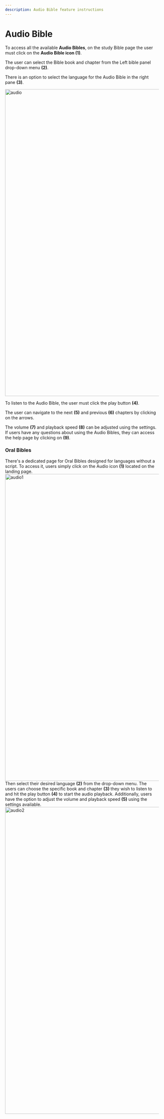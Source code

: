 ```yaml
---
description: Audio Bible feature instructions
---
```


# Audio Bible

To access all the available **Audio Bibles**, on the study Bible page the user must click on the **Audio Bible icon (1)**.

The user can select the Bible book and chapter from the Left bible panel drop-down menu **(2)**.

There is an option to select the language for the Audio Bible in the right pane **(3)**.

<img src="/img/assets/audio.png" width="1000px" alt="audio" />

To listen to the Audio Bible, the user must click the play button **(4)**.

The user can navigate to the next **(5)** and previous **(6)** chapters by clicking on the arrows.

The volume **(7)** and playback speed **(8)** can be adjusted using the settings.
If users have any questions about using the Audio Bibles, they can access the help page by clicking on **(9)**.

### Oral Bibles

There's a dedicated page for Oral Bibles designed for languages without a script. To access it, users simply click on the Audio icon **(1)** located on the landing page. <img src="/img/assets/audio1.png" width="1000px" alt="audio1" /> Then select their desired language **(2)** from the drop-down menu. The users can choose the specific book and chapter **(3)** they wish to listen to and hit the play button **(4)** to start the audio playback. Additionally, users have the option to adjust the volume and playback speed **(5)** using the settings available.<img src="/img/assets/audio2.png" width="1000px" alt="audio2" />